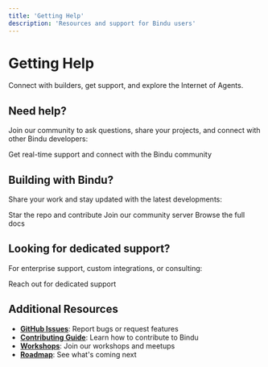 ```yaml
---
title: 'Getting Help'
description: 'Resources and support for Bindu users'
---
```


# Getting Help

Connect with builders, get support, and explore the Internet of Agents.

## Need help?

Join our community to ask questions, share your projects, and connect with other Bindu developers:

<Card title="Discord Community" icon="discord" href="https://discord.gg/3w5zuYUuwt">
  Get real-time support and connect with the Bindu community
</Card>

## Building with Bindu?

Share your work and stay updated with the latest developments:

<CardGroup cols={3}>
  <Card title="GitHub" icon="github" href="https://github.com/Saptha-me/Bindu">
    Star the repo and contribute
  </Card>
  <Card title="Discord" icon="discord" href="https://discord.gg/3w5zuYUuwt">
    Join our community server
  </Card>
  <Card title="Documentation" icon="book" href="https://docs.saptha.me">
    Browse the full docs
  </Card>
</CardGroup>

## Looking for dedicated support?

For enterprise support, custom integrations, or consulting:

<Card title="Contact Us" icon="envelope" href="mailto:hello@saptha.me">
  Reach out for dedicated support
</Card>

## Additional Resources

- **[GitHub Issues](https://github.com/Saptha-me/Bindu/issues)**: Report bugs or request features
- **[Contributing Guide](https://github.com/Saptha-me/Bindu/blob/main/.github/contributing.md)**: Learn how to contribute to Bindu
- **[Workshops](https://www.meetup.com/ai-native-amsterdam/)**: Join our workshops and meetups
- **[Roadmap](https://github.com/Saptha-me/Bindu#roadmap)**: See what's coming next
